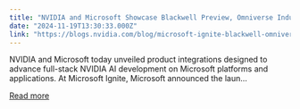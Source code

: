 ```yaml
---
title: "NVIDIA and Microsoft Showcase Blackwell Preview, Omniverse Industrial AI and RTX AI PCs at Microsoft Ignite"
date: "2024-11-19T13:30:33.000Z"
link: "https://blogs.nvidia.com/blog/microsoft-ignite-blackwell-omniverse-rtx-ai/"
---
```


NVIDIA and Microsoft today unveiled product integrations designed to advance full-stack NVIDIA AI development on Microsoft platforms and applications. At Microsoft Ignite, Microsoft announced the laun...

[Read more](https://blogs.nvidia.com/blog/microsoft-ignite-blackwell-omniverse-rtx-ai/)
